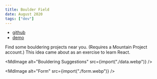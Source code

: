 ```yaml
---
title: Boulder Field
date: August 2020
tags: ["dev"]
---
```



- [github](https://github.com/enochchau/MP-Recs)
- [demo](https://enochchau.github.io/MP-Recs/index.html)

Find some bouldering projects near you. (Requires a Mountain Project account.)
This idea came about as an exercise to learn React.

<MdImage alt="Bouldering Suggestions" src={import("./data.webp")} />

<MdImage alt="Form" src={import("./form.webp")} />

